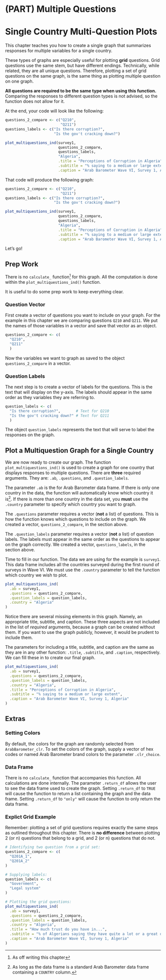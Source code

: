 # (PART) Multiple Questions {-}

# Single Country Multi-Question Plots {#chapter-9}

This chapter teaches you how to create a single graph that summarizes responses for multiple variables for a single country. 

These types of graphs are especially useful for plotting **grid** questions. Grid questions use the same stem, but have different endings. Technically, while related, they are all unique questions. Therefore, plotting a set of grid questions on the same graph, is the same thing as plotting multiple question on one graph.

**All questions are required to be the same type when using this function.** Comparing the responses to different question types is not advised, so the function does not allow for it.

At the end, your code will look like the following:

```r

questions_2_compare <- c("Q210",
                         "Q211")
questions_labels <- c("Is there corruption?",
                      "Is the gov't cracking down?")

plot_multiquestions_ind(survey1,
                        questions_2_compare,
                        questions_labels,
                        "Algeria",
                        .title = "Perceptions of Corruption in Algeria",
                        .subtitle = "% saying to a medium or large extent",
                        .caption = "Arab Barometer Wave VI, Survey 1, Algeria")

```

That code will produce the following graph:


```r

questions_2_compare <- c("Q210",
                         "Q211")
questions_labels <- c("Is there corruption?",
                      "Is the gov't cracking down?")

plot_multiquestions_ind(survey1,
                        questions_2_compare,
                        questions_labels,
                        "Algeria",
                        .title = "Perceptions of Corruption in Algeria",
                        .subtitle = "% saying to a medium or large extent",
                        .caption = "Arab Barometer Wave VI, Survey 1, Algeria")
```

Let's go!

## Prep Work {#chapter-9-1}

There is no `calculate_` function^[As off writing this chapter] for this graph. All the computation is done within the `plot_multiquestions_ind()` function.

It is useful to do some prep work to keep everything clear.

### Question Vector {#chapter-9-1-1}

First create a vector of questions you want to include on your graph. For the example in this chapter we are comparing questions `Q210` and `Q211`. We put the names of those variables in a vector and save that vector as an object.

```r

questions_2_compare <- c(
  "Q210",
  "Q211"
  )

```

Now the variables we want to graph as saved to the object `questions_2_compare` in a vector.

### Question Labels {#chapter-9-1-2}

The next step is to create a vector of labels for the questions. This is the text that will display on the y-axis. The labels should appear in the same order as they variables they are referring to.

```r

question_labels <- c(
  "Is there corruption?",       # Text for Q210
  "Is the gov't cracking down?" # Text for Q211
  )

```

The object `question_labels` represents the text that will serve to label the responses on the graph.

## Plot a Multiquestion Graph for a Single Country {#chapter-9-2}

We are now ready to create our graph. The function `plot_multiquestions_ind()` is used to create a graph for one country that displays responses to multiple questions. There are **three** required arguments. They are: `.ab`, `.questions`, and `.question_labels`.

The parameter `.ab` is the for Arab Barometer data frame. If there is only one country in the data, the function will automatically know which country it is^[As long as the data frame is a standard Arab Barometer data frame containing a `COUNTRY` column.]. If there is more than one country in the data set, you __must__ use the `.country` parameter to specify which country you want to graph.

The `.questions` parameter requires a vector (**not** a list) of questions. This is how the function knows which questions to include on the graph. We created a vector, `questions_2_compare`, in the section above.

The `.question_labels` parameter requires a vector (**not** a list) of question labels. The labels must appear in the same order as the questions to appear on the graph correctly. We created a vector, `questions_labels`, in the section above.

Time to fill in our function. The data we are using for the example is `survey1`. This data frame includes all the countries surveyed during the first round of surveys in Wave VI. We must use the `.country` parameter to tell the function which country we wish to plot.

```r

plot_multiquestions_ind(
  .ab = survey1,
  .questions = questions_2_compare,
  .question_labels = question_labels,
  .country = "Algeria"
)

```

Notice there are several missing elements in this graph. Namely, an appropriate title, subtitle, and caption. These three aspects are not included in the list of *required* arguments, because a graph can be created without them. If you want to use the graph publicly, however, it would be prudent to include them.

The parameters for including a title, subtitle, and caption are the same as they are in any other function: `.title`, `.subtitle`, and `.caption`, respectively. We can fill these in to create our final graph.

```r

plot_multiquestions_ind(
  .ab = survey1,
  .questions = questions_2_compare,
  .question_labels = question_labels,
  .country = "Algeria",
  .title = "Perceptions of Corruption in Algeria",
  .subtitle = "% saying to a medium or large extent",
  .caption = "Arab Barometer Wave VI, Survey 1, Algeria"
)

```

## Extras {#chapter-9-3}

### Setting Colors {#chapter-9-3-1}

By default, the colors for the graph are randomly selected from `ArabBarometer_clr`. To set the colors of the graph, supply a vector of hex codes or named Arab Barometer brand colors to the parameter `.clr_choice`.

### Data Frame {#chapter-9-3-2}

There is no `calculate_` function that accompanies this function. All calculations are done internally. The parameter `.return_df` allows the user to see the data frame used to create the graph. Setting `.return_df` to `TRUE` will cause the function to return a list containing the graph and the data frame. Setting `.return_df` to `"only"` will cause the function to only return the data frame.

### Explict Grid Example {#chapter-9-3-3}

Remember: plotting a set of grid questions requires exactly the same steps as outlined throughout this chapter. There is **no difference** between plotting 2 (or n) questions that belong to a grid, and 2 (or n) questions that do not.

```r

# Identifying two question from a grid set:
questions_2_compare <- c(
  "Q201A_1",
  "Q201A_2"
)

# Supplying labels:
question_labels <- c(
  "Government",
  "Legal system"
)

# Plotting the grid questions:
plot_multiquestions_ind(
  .ab = survey1,
  .questions = questions_2_compare,
  .question_labels = question_labels,
  .country = "Algeria",
  .title = "How much trust do you have in...",
  .subtitle = "% of Algerians saying they have quite a lot or a great deal",
  .caption = "Arab Barometer Wave VI, Survey 1, Algeria"
)

```

